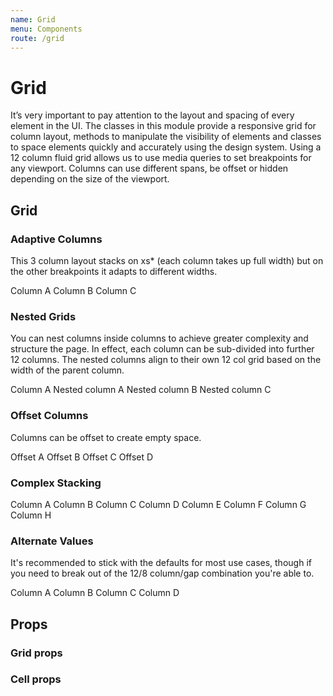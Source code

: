 ```yaml
---
name: Grid
menu: Components
route: /grid
---
```



# Grid

It’s very important to pay attention to the layout and spacing of every element
in the UI. The classes in this module provide a responsive grid for column
layout, methods to manipulate the visibility of elements and classes to space
elements quickly and accurately using the design system. Using a 12 column fluid
grid allows us to use media queries to set breakpoints for any viewport. Columns
can use different spans, be offset or hidden depending on the size of the
viewport.

## Grid

### Adaptive Columns

This 3 column layout stacks on xs\* (each column takes up full width) but on the
other breakpoints it adapts to different widths.

<Playground>
	<GridOverlay>
		<Grid style={{ fontSize: 14 }}>
			<Cell width={[12, 4, 2, 8]}>
				<Box>Column A</Box>
			</Cell>
			<Cell width={[12, 4, 8, 2]}>
				<Box>Column B</Box>
			</Cell>
			<Cell width={[12, 4, 2, 2]}>
				<Box>Column C</Box>
			</Cell>
		</Grid>
	</GridOverlay>
</Playground>

### Nested Grids

You can nest columns inside columns to achieve greater complexity and structure the page. In effect, each column can be sub-divided into further 12 columns. The nested columns align to their own 12 col grid based on the width of the parent column.

<Playground>
	<GridOverlay>
		<Grid style={{ fontSize: 14 }}>
			<Cell width={[12, 12, 12, 3]}>
				<Box>Column A</Box>
			</Cell>
			<Cell width={[12, 12, 12, 9]}>
				<Grid>
					<Cell width={4}>
						<Box>Nested column A</Box>
					</Cell>
					<Cell width={4}>
						<Box>Nested column B</Box>
					</Cell>
					<Cell width={4}>
						<Box>Nested column C</Box>
					</Cell>
				</Grid>
			</Cell>
		</Grid>
	</GridOverlay>
</Playground>

### Offset Columns

Columns can be offset to create empty space.

<Playground>
	<GridOverlay>
		<Grid style={{ fontSize: 14 }}>
			<Cell width={[12, 12, 10]} left={[1, 1, 2]}>
				<Box>Offset A</Box>
			</Cell>
			<Cell width={[12, 12, 5]} left={[1, 1, 7]}>
				<Box>Offset B</Box>
			</Cell>
			<Cell width={[12, 12, 5]} left={[1, 1, 2]} top={[3, 3, 2]}>
				<Box>Offset C</Box>
			</Cell>
			<Cell width={[12, 12, 10]} left={[1, 1, 2]} top={[4, 4, 5]}>
				<Box>Offset D</Box>
			</Cell>
		</Grid>
	</GridOverlay>
</Playground>

### Complex Stacking

<Playground>
	<GridOverlay>
		<Grid style={{ fontSize: 14 }}>
			<Cell width={[12, 6, 3, 4]}>
				<Box>Column A</Box>
			</Cell>
			<Cell width={[12, 6, 3, 4]}>
				<Box>Column B</Box>
			</Cell>
			<Cell width={[12, 12, 3, 4]}>
				<Box>Column C</Box>
			</Cell>
			<Cell width={[12, 4, 3, 2]}>
				<Box>Column D</Box>
			</Cell>
			<Cell width={[12, 4, 3, 8]}>
				<Box>Column E</Box>
			</Cell>
			<Cell width={[12, 4, 3, 2]}>
				<Box>Column F</Box>
			</Cell>
			<Cell width={[12, 8, 3, 6]}>
				<Box>Column G</Box>
			</Cell>
			<Cell width={[12, 4, 3, 6]}>
				<Box>Column H</Box>
			</Cell>
		</Grid>
	</GridOverlay>
</Playground>

### Alternate Values

It's recommended to stick with the defaults for most use cases, though if you
need to break out of the 12/8 column/gap combination you're able to.

<Playground>
	<GridOverlay columns={16} gap={16}>
		<Grid style={{ fontSize: 14 }} columns={16} gap={16}>
			<Cell width={[16, 8, 2, 8]}>
				<Box>Column A</Box>
			</Cell>
			<Cell width={[16, 8, 6, 4]}>
				<Box>Column B</Box>
			</Cell>
			<Cell width={[16, 8, 6, 2]}>
				<Box>Column C</Box>
			</Cell>
			<Cell width={[16, 8, 2, 2]}>
				<Box>Column D</Box>
			</Cell>
		</Grid>
	</GridOverlay>
</Playground>

## Props

### Grid props

<PropsTable of={Grid} />

### Cell props

<PropsTable of={Cell} />
